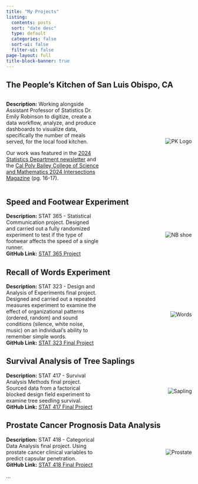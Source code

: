 ```yaml
---
title: "My Projects"
listing:
  contents: posts
  sort: "date desc"
  type: default
  categories: false
  sort-ui: false
  filter-ui: false
page-layout: full
title-block-banner: true
---
```


## The People's Kitchen of San Luis Obispo, CA

```{=html}
<div style="display: flex; align-items: center;">
  <div style="flex: 1;">
    <p><strong>Description:</strong> Working alongside Assistant Professor of Statistics Dr. Emily Robinson to digitize, create a data workflow, analyze, and produce dashboards to visualize data, specifically the number of meals served, for the local food kitchen.
    <p>Our work was featured in the <a href="https://statistics.calpoly.edu/news/stats-students-improve-meal-service-tracking-local-nonprofit" target="_blank">2024 Statistics Department newsletter</a> and the <a href="https://cosam.calpoly.edu/Intersections-2024" target="_blank">Cal Poly Bailey College of Science and Mathematics 2024 Intersections Magazine</a> (pg. 16-17).</p>
  </div>
  <div style="flex: 1; text-align: right;">
    <img src="images/PK_LOGO.png" alt="PK Logo" style="max-width: 300px;">
  </div>
</div>
```
## Speed and Footwear Experiment

```{=html}
<div style="display: flex; align-items: center;">
  <div style="flex: 1;">
     <p style="margin: 0;"><strong>Description:</strong> STAT 365 - Statistical Communication project. Designed and carried out a fully randomized experiment to test if the type of footwear affects the speed of a single runner.</p>
    <p style="margin: 0;"><strong>GitHub Link:</strong> <a href="https://github.com/edyrey/stat365_project">STAT 365 Project</a></p>
  </div>
  <div style="flex: 1; text-align: right;">
    <img src="images/NBshoe.jpg" alt="NB shoe" style="max-width: 300px;">
  </div>
</div>
```
## Recall of Words Experiment

```{=html}
<div style="display: flex; align-items: center;">
  <div style="flex: 1;">
    <p style="margin: 0;"><strong>Description:</strong> STAT 323 - Design and Analysis of Experiments final project. Designed and carried out a repeated measures experiment to examine the effect of organizational patterns (ordered, random) and sound conditions (silence, white noise, music) on an individual’s ability to remember simple words. </p>
    <p style="margin: 0;"><strong>GitHub Link:</strong> <a href="https://github.com/edyrey/stat323_finalproject">STAT 323 Final Project</a></p>
  </div>
  <div style="flex: 1; text-align: right;">
    <img src="images/words.jpg" alt="Words" style="max-width: 250px;">
  </div>
</div>
```
## Survival Analysis of Tree Saplings

```{=html}
<div style="display: flex; align-items: center;">
  <div style="flex: 1;">
    <p style="margin: 0;"><strong>Description:</strong> STAT 417 - Survival Analysis Methods final project. Sourced data from a factorical blocked design field experiment to examine tree seedling survival. </p>
    <p style="margin: 0;"><strong>GitHub Link:</strong> <a href="https://github.com/edyrey/stat417_finalproject">STAT 417 Final Project</a></p>
  </div>
  <div style="flex: 1; text-align: right;">
    <img src="images/sapling.jpg" alt="Sapling" style="max-width: 250px;">
  </div>
</div>
```
## Prostate Cancer Prognosis Data Analysis

```{=html}
<div style="display: flex; align-items: center;">
  <div style="flex: 1;">
    <p style="margin: 0;"><strong>Description:</strong> STAT 418 - Categorical Data Analysis final project. Using prostate cancer clinical variables to predict capsular penetration.  </p>
    <p style="margin: 0;"><strong>GitHub Link:</strong> <a href="https://github.com/edyrey/stat418_finalproject">STAT 418 Final Project</a></p>
  </div>
  <div style="flex: 1; text-align: right;">
    <img src="images/prostate.png" alt="Prostate" style="max-width: 250px;">
  </div>
</div>
```
...